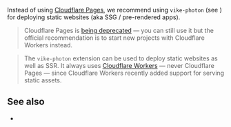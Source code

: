
Instead of using [Cloudflare Pages](https://pages.cloudflare.com), we recommend using <Link href="/vike-photon">`vike-photon`</Link> (see <Link href="/cloudflare" />) for deploying static websites (aka <Link href="/pre-rendering#ssg">SSG / pre-rendered apps</Link>).

> Cloudflare Pages is [being deprecated](https://blog.cloudflare.com/full-stack-development-on-cloudflare-workers/#start-with-workers) — you can still use it but the official recommendation is to start new projects with Cloudflare Workers instead.

> The `vike-photon` extension can be used to deploy static websites as well as <Link href="/ssr">SSR</Link>. It always uses [Cloudflare Workers](https://workers.cloudflare.com) — never Cloudflare Pages — since Cloudflare Workers recently added support for serving static assets.

## See also

- <Link href="/cloudflare" />
